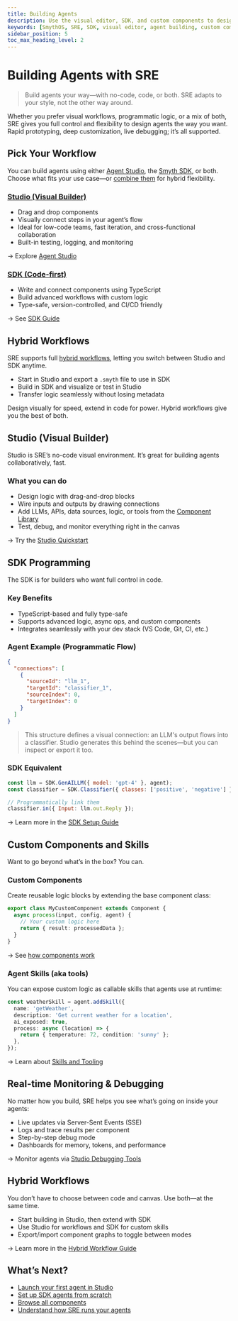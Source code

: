 ```yaml
---
title: Building Agents
description: Use the visual editor, SDK, and custom components to design, monitor, and extend agents in Smyth Runtime Environment.
keywords: [SmythOS, SRE, SDK, visual editor, agent building, custom components, observability]
sidebar_position: 5
toc_max_heading_level: 2
---
```


# Building Agents with SRE

> Build agents your way—with no-code, code, or both. SRE adapts to your style, not the other way around.

<InfoCallout title="Why this matters">  
Whether you prefer visual workflows, programmatic logic, or a mix of both, SRE gives you full control and flexibility to design agents the way you want. Rapid prototyping, deep customization, live debugging; it’s all supported.
</InfoCallout>

<Spacer size="md" />

## Pick Your Workflow

You can build agents using either [Agent Studio](/docs/agent-studio/overview), the [Smyth SDK](/docs/agent-runtime/sdk-guide), or both. Choose what fits your use case—or [combine them](/docs/agent-runtime/hybrid-workflows) for hybrid flexibility.

### [Studio (Visual Builder)](#studio-visual-builder)

- Drag and drop components  
- Visually connect steps in your agent’s flow  
- Ideal for low-code teams, fast iteration, and cross-functional collaboration  
- Built-in testing, logging, and monitoring  

→ Explore [Agent Studio](/docs/agent-studio/overview)

### [SDK (Code-first)](#sdk-programming)

- Write and connect components using TypeScript  
- Build advanced workflows with custom logic  
- Type-safe, version-controlled, and CI/CD friendly  

→ See [SDK Guide](/docs/agent-runtime/sdk-guide)

## Hybrid Workflows

SRE supports full [hybrid workflows](/docs/agent-runtime/hybrid-workflows), letting you switch between Studio and SDK anytime.

- Start in Studio and export a `.smyth` file to use in SDK
- Build in SDK and visualize or test in Studio
- Transfer logic seamlessly without losing metadata

<InfoCallout title="Use Studio + SDK together">
Design visually for speed, extend in code for power. Hybrid workflows give you the best of both.
</InfoCallout>

<Spacer size="md" />

## Studio (Visual Builder)

Studio is SRE’s no-code visual environment. It’s great for building agents collaboratively, fast.

### What you can do

- Design logic with drag-and-drop blocks  
- Wire inputs and outputs by drawing connections  
- Add LLMs, APIs, data sources, logic, or tools from the [Component Library](/docs/agent-runtime/components)  
- Test, debug, and monitor everything right in the canvas

→ Try the [Studio Quickstart](/docs/agent-studio/quickstart/quickstart)

<Spacer size="md" />

## SDK Programming

The SDK is for builders who want full control in code.

### Key Benefits

- TypeScript-based and fully type-safe  
- Supports advanced logic, async ops, and custom components  
- Integrates seamlessly with your dev stack (VS Code, Git, CI, etc.)

### Agent Example (Programmatic Flow)

```json
{
  "connections": [
    {
      "sourceId": "llm_1",
      "targetId": "classifier_1",
      "sourceIndex": 0,
      "targetIndex": 0
    }
  ]
}
```

> This structure defines a visual connection: an LLM's output flows into a classifier. Studio generates this behind the scenes—but you can inspect or export it too.

### SDK Equivalent

```javascript
const llm = SDK.GenAILLM({ model: 'gpt-4' }, agent);
const classifier = SDK.Classifier({ classes: ['positive', 'negative'] }, agent);

// Programmatically link them
classifier.in({ Input: llm.out.Reply });
```

→ Learn more in the [SDK Setup Guide](/docs/agent-runtime/sdk-guide)

<Spacer size="md" />

## Custom Components and Skills

Want to go beyond what’s in the box? You can.

### Custom Components

Create reusable logic blocks by extending the base component class:

```typescript
export class MyCustomComponent extends Component {
  async process(input, config, agent) {
    // Your custom logic here
    return { result: processedData };
  }
}
```

→ See [how components work](/docs/agent-runtime/components)

### Agent Skills (aka tools)

You can expose custom logic as callable skills that agents use at runtime:

```typescript
const weatherSkill = agent.addSkill({
  name: 'getWeather',
  description: 'Get current weather for a location',
  ai_exposed: true,
  process: async (location) => {
    return { temperature: 72, condition: 'sunny' };
  },
});
```

→ Learn about [Skills and Tooling](/docs/agent-runtime/skills)

<Spacer size="md" />

## Real-time Monitoring & Debugging

No matter how you build, SRE helps you see what’s going on inside your agents:

- Live updates via Server-Sent Events (SSE)  
- Logs and trace results per component  
- Step-by-step debug mode  
- Dashboards for memory, tokens, and performance  

→ Monitor agents via [Studio Debugging Tools](/docs/agent-studio/build-agents/debugging)

<Spacer size="md" />

## Hybrid Workflows

You don’t have to choose between code and canvas. Use both—at the same time.

- Start building in Studio, then extend with SDK  
- Use Studio for workflows and SDK for custom skills  
- Export/import component graphs to toggle between modes

→ Learn more in the [Hybrid Workflow Guide](/docs/agent-runtime/sdk-guide#hybrid-flows)

<Spacer size="md" />

## What’s Next?

- [Launch your first agent in Studio](/docs/agent-studio/quickstart/quickstart)  
- [Set up SDK agents from scratch](/docs/agent-runtime/sdk-guide)  
- [Browse all components](/docs/agent-runtime/components)  
- [Understand how SRE runs your agents](/docs/agent-runtime/architecture)

